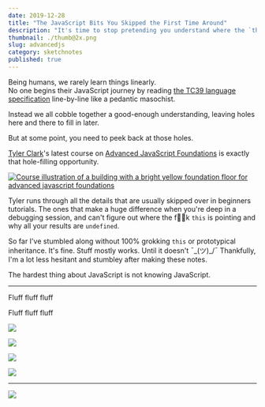```yaml
---
date: 2019-12-28
title: "The JavaScript Bits You Skipped the First Time Around"
description: "It's time to stop pretending you understand where the `this` keyword is pointing 👉👆👈👇🤷‍♀️ ?"
thumbnail: ./thumb@2x.png
slug: advancedjs
category: sketchnotes
published: true
---
```



<SketchesContainer>

Being humans, we rarely learn things linearly.  
No one begins their JavaScript journey by reading [the TC39 language specification](https://www.ecma-international.org/ecma-262/5.1/) line-by-line like a pedantic masochist.

Instead we all cobble together a good-enough understanding, leaving holes here and there to fill in later.

But at some point, you need to peek back at those holes.

[Tyler Clark](https://twitter.com/iamtylerwclark)'s latest course on [Advanced JavaScript Foundations](https://egghead.io/courses/advanced-javascript-foundations?rc=272bjb) is exactly that hole-filling opportunity.

<a target="_blank" href="https://egghead.io/courses/advanced-javascript-foundations?rc=272bjb">

<img alt="Course illustration of a building with a bright yellow foundation floor for advanced javascript foundations" style="max-width: 100%" src="https://og-image-egghead-course.now.sh/advanced-javascript-foundations" />

 </a>

Tyler runs through all the details that are usually skipped over in beginners tutorials. The ones that make a huge difference when you're deep in a debugging session, and can't figure out where the f🍪🍩k `this` is pointing and why all your results are `undefined`.

So far I've stumbled along without 100% grokking `this` or prototypical inheritance.
It's fine. Stuff mostly works. Until it doesn't  ¯\_(ツ)_/¯
Thankfully, I'm a lot less hesitant and stumbley after making these notes. 

The hardest thing about JavaScript is not knowing JavaScript.


<hr />

Fluff fluff fluff

Fluff fluff fluff

![](./AdvancedJS_1@2x.png)

![](./AdvancedJS_2@2x.png)

![](./AdvancedJS_3@2x.png)

![](./AdvancedJS_4@2x.png)

---

<FullSketchnote coursename="Advanced JavaScript Fundamentals" courselink="http://bit.ly/advanjs">

![](./AdvancedJS--small.png)

</FullSketchnote>

</SketchesContainer>